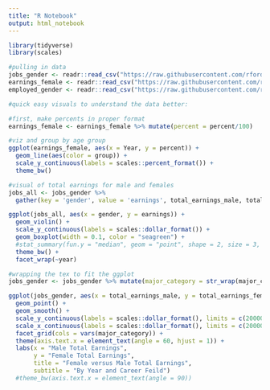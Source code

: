 ```yaml
---
title: "R Notebook"
output: html_notebook
---
```


```r
library(tidyverse)
library(scales)
```

```r
#pulling in data
jobs_gender <- readr::read_csv("https://raw.githubusercontent.com/rfordatascience/tidytuesday/master/data/2019/2019-03-05/jobs_gender.csv")
earnings_female <- readr::read_csv("https://raw.githubusercontent.com/rfordatascience/tidytuesday/master/data/2019/2019-03-05/earnings_female.csv") 
employed_gender <- readr::read_csv("https://raw.githubusercontent.com/rfordatascience/tidytuesday/master/data/2019/2019-03-05/employed_gender.csv") 
```

```r
#quick easy visuals to understand the data better:

#first, make percents in proper format
earnings_female <- earnings_female %>% mutate(percent = percent/100)

#viz and group by age group
ggplot(earnings_female, aes(x = Year, y = percent)) + 
  geom_line(aes(color = group)) +
  scale_y_continuous(labels = scales::percent_format()) +
  theme_bw()
```

```r
#visual of total earnings for male and females
jobs_all <- jobs_gender %>%
  gather(key = 'gender', value = 'earnings', total_earnings_male, total_earnings_female)

ggplot(jobs_all, aes(x = gender, y = earnings)) +
  geom_violin() + 
  scale_y_continuous(labels = scales::dollar_format()) +
  geom_boxplot(width = 0.1, color = "seagreen") +
  #stat_summary(fun.y = "median", geom = "point", shape = 2, size = 3, color = "seagreen") +
  theme_bw() +
  facet_wrap(~year)
```

```r
#wrapping the tex to fit the ggplot
jobs_gender <- jobs_gender %>% mutate(major_category = str_wrap(major_category, 10))

ggplot(jobs_gender, aes(x = total_earnings_male, y = total_earnings_female)) +
  geom_point() +
  geom_smooth() +
  scale_y_continuous(labels = scales::dollar_format(), limits = c(20000, 180000)) +
  scale_x_continuous(labels = scales::dollar_format(), limits = c(20000, 180000)) +
  facet_grid(cols = vars(major_category)) +
  theme(axis.text.x = element_text(angle = 60, hjust = 1)) +
  labs(x = "Male Total Earnings", 
       y = "Female Total Earnings", 
       title = "Female versus Male Total Earnings", 
       subtitle = "By Year and Career Feild")
  #theme_bw(axis.text.x = element_text(angle = 90))
```

